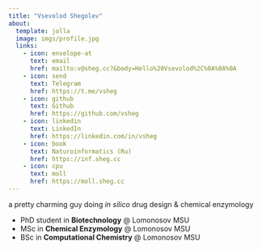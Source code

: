 ```yaml
---
title: "Vsevolod Shegolev"
about:
  template: jolla
  image: imgs/profile.jpg
  links:
    - icon: envelope-at
      text: email
      href: mailto:v@sheg.cc?&body=Hello%20Vsevolod%2C%0A%0A%0A
    - icon: send
      text: Telegram
      href: https://t.me/vsheg
    - icon: github
      text: Github
      href: https://github.com/vsheg
    - icon: linkedin
      text: LinkedIn
      href: https://linkedin.com/in/vsheg
    - icon: book
      text: Naturoinformatics (Ru)
      href: https://inf.sheg.cc
    - icon: cpu
      text: moll
      href: https://moll.sheg.cc
---
```


a pretty charming guy doing *in silico* drug design & chemical enzymology

- PhD student in **Biotechnology** @ Lomonosov MSU
- MSc in **Chemical Enzymology** @ Lomonosov MSU 
- BSc in **Computational Chemistry** @ Lomonosov MSU 
